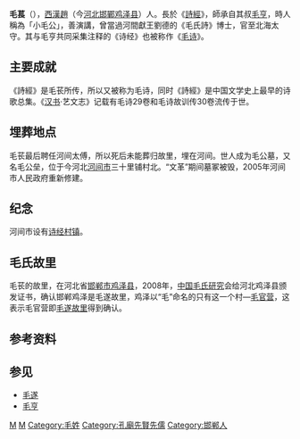 '''毛萇'''（{{bd|？||？|catIdx=M毛}}），[[西漢|西漢]][[邯鄲郡|趙]]（今[[河北|河北]][[邯鄲|邯鄲]][[鸡泽县|鸡泽县]]）人。長於《[[詩經|詩經]]》，師承自其叔[[毛亨|毛亨]]，時人稱為「小毛公」，善演講，曾當過河間獻王劉德的《毛氏詩》博士，官至北海太守。其与毛亨共同采集注释的《诗经》也被称作《[[毛诗|毛诗]]》。

== 主要成就 ==
《詩經》是毛苌所传，所以又被称为毛诗，同时《詩經》是中国文学史上最早的诗歌总集。《[[汉书|汉书]]·艺文志》记载有毛诗29卷和毛诗故训传30卷流传于世。

== 埋葬地点 ==
毛苌最后聘任河间太傅，所以死后未能葬归故里，埋在河间。世人成为毛公墓，又名毛公垒，位于今河北[[河间市|河间市]]三十里铺村北。“文革”期间墓冢被毁，2005年河间市人民政府重新修建{{参|《河间县志》第718页记载：“汉毛公墓，即汉博士毛苌墓。在今县城北三十里铺（今三十里铺初级中学所在地），一说毛精垒亦是此墓。”又载：“毛精垒，据旧志载，系埋葬毛苌衣冠地方。”}}。

== 纪念 ==
河间市设有[[诗经村镇|诗经村镇]]。

== 毛氏故里 ==
毛苌的故里，在河北省[[邯郸市|邯郸市]][[鸡泽县|鸡泽县]]，2008年，[[中国毛氏研究|中国毛氏研究]]会给河北鸡泽县颁发证书，确认邯郸鸡泽是毛遂故里，鸡泽以“毛”命名的只有这一个村—[[毛官营|毛官营]]，这表示毛官营即[[毛遂故里|毛遂故里]]得到确认{{参|{{cite web|author1=凤凰河北综合整理|title=风古燕赵|url=http://hebei.ifeng.com/detail_2015_06/13/4003621_1.shtml|publisher=凤凰网|accessdate=2017-04-21|archive-date=2017-04-22|archive-url=https://web.archive.org/web/20170422040547/http://hebei.ifeng.com/detail_2015_06/13/4003621_1.shtml|dead-url=no}}}}。

==参考资料==
{{ReflistH|2}}
{{RefFoot}}
{{ReflistF}}

== 参见 ==

* [[毛遂|毛遂]]
* [[毛亨|毛亨]]

{{汉朝人物小作品}}

[[Category:西漢政治人物|M]]
[[Category:西漢太守|M]]
[[Category:毛姓|Category:毛姓]]
[[Category:孔廟先賢先儒|Category:孔廟先賢先儒]]
[[Category:邯郸人|Category:邯郸人]]